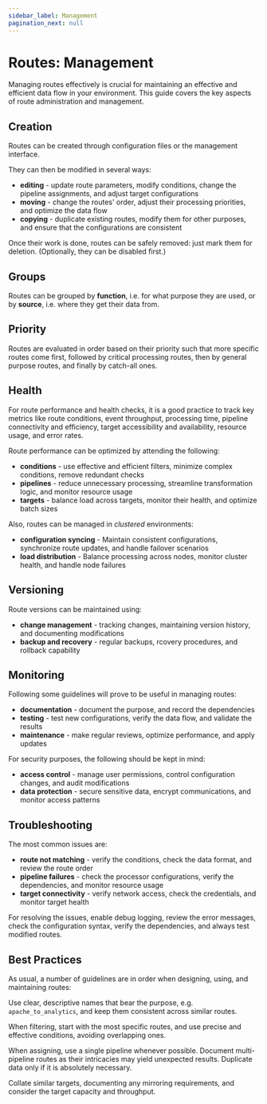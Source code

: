 ```yaml
---
sidebar_label: Management
pagination_next: null
---
```


# Routes: Management

Managing routes effectively is crucial for maintaining an effective and efficient data flow in your environment. This guide covers the key aspects of route administration and management.

## Creation

Routes can be created through configuration files or the management interface.

They can then be modified in several ways:

* **editing** - update route parameters, modify conditions, change the pipeline assignments, and adjust target configurations
* **moving** - change the routes' order, adjust their processing priorities, and optimize the data flow
* **copying** - duplicate existing routes, modify them for other purposes, and ensure that the configurations are consistent

Once their work is done, routes can be safely removed: just mark them for deletion. (Optionally, they can be disabled first.)

## Groups

Routes can be grouped by **function**, i.e. for what purpose they are used, or by **source**, i.e. where they get their data from.

## Priority

Routes are evaluated in order based on their priority such that more specific routes come first, followed by critical processing routes, then by general purpose routes, and finally by catch-all ones.

## Health

For route performance and health checks, it is a good practice to track key metrics like route conditions, event throughput, processing time, pipeline connectivity and efficiency, target accessibility and availability, resource usage, and error rates.

Route performance can be optimized by attending the following:

* **conditions** - use effective and efficient filters, minimize complex conditions, remove redundant checks
* **pipelines** - reduce unnecessary processing, streamline transformation logic, and monitor resource usage
* **targets** - balance load across targets, monitor their health, and optimize batch sizes

Also, routes can be managed in _clustered_ environments:

* **configuration syncing** - Maintain consistent configurations, synchronize route updates, and handle failover scenarios
* **load distribution** - Balance processing across nodes, monitor cluster health, and handle node failures

## Versioning

Route versions can be maintained using:

* **change management** - tracking changes, maintaining version history, and documenting modifications
* **backup and recovery** - regular backups, rcovery procedures, and rollback capability

## Monitoring

Following some guidelines will prove to be useful in managing routes:

* **documentation** - document the purpose, and record the dependencies
* **testing** - test new configurations, verify the data flow, and validate the results
* **maintenance** - make regular reviews, optimize performance, and apply updates

For security purposes, the following should be kept in mind:

* **access control** - manage user permissions, control configuration changes, and audit modifications
* **data protection** - secure sensitive data, encrypt communications, and monitor access patterns

## Troubleshooting

The most common issues are:

* **route not matching** - verify the conditions, check the data format, and review the route order
* **pipeline failures** - check the processor configurations, verify the dependencies, and monitor resource usage
* **target connectivity** - verify network access, check the credentials, and monitor target health

For resolving the issues, enable debug logging, review the error messages, check the configuration syntax, verify the dependencies, and always test modified routes.

## Best Practices

As usual, a number of guidelines are in order when designing, using, and maintaining routes:

Use clear, descriptive names that bear the purpose, e.g. `apache_to_analytics`, and keep them consistent across similar routes.

When filtering, start with the most specific routes, and use precise and effective conditions, avoiding overlapping ones.

When assigning, use a single pipeline whenever possible. Document multi-pipeline routes as their intricacies may yield unexpected results. Duplicate data only if it is absolutely necessary.

Collate similar targets, documenting any mirroring requirements, and consider the target capacity and throughput.
